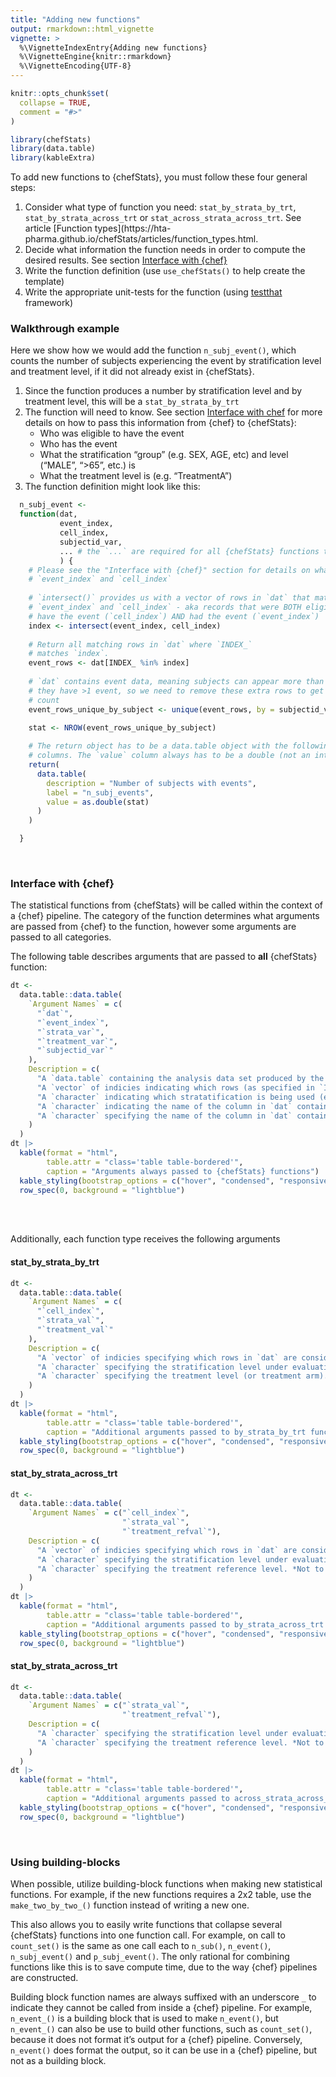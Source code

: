 ```yaml
---
title: "Adding new functions"
output: rmarkdown::html_vignette
vignette: >
  %\VignetteIndexEntry{Adding new functions}
  %\VignetteEngine{knitr::rmarkdown}
  %\VignetteEncoding{UTF-8}
---
```


```r
knitr::opts_chunk$set(
  collapse = TRUE,
  comment = "#>"
)
```


```r
library(chefStats)
library(data.table)
library(kableExtra)
```

To add new functions to {chefStats}, you must follow these four general steps:


  1. Consider what type of function you need: `stat_by_strata_by_trt`, `stat_by_strata_across_trt` or `stat_across_strata_across_trt`. See article [Function types](https://hta-pharma.github.io/chefStats/articles/function_types.html.
  2. Decide what information the function needs in order to compute the desired results. See section [Interface with {chef}](#interface-with-chef)
  3. Write the function definition (use `use_chefStats()` to help create the template)
  4. Write the appropriate unit-tests for the function (using [testthat](https://testthat.r-lib.org/) framework)
<br>

### Walkthrough example

Here we show how we would add the function `n_subj_event()`, which counts the number of subjects experiencing the event by stratification level and treatment level, if it did not already exist in {chefStats}.

  1. Since the function produces a number by stratification level and by treatment level, this will be a `stat_by_strata_by_trt`
  2. The function will need to know. See section [Interface with chef](#interface-with-chef) for more details on how to pass this information from {chef} to {chefStats}:
      - Who was eligible to have the event
      - Who has the event
      - What the stratification "group" (e.g. SEX, AGE, etc) and level ("MALE", ">65", etc.) is
      - What the treatment level is (e.g. "TreatmentA")
  3. The function definition might look like this:
  
```r
  n_subj_event <-
  function(dat,
           event_index,
           cell_index,
           subjectid_var,
           ... # the `...` are required for all {chefStats} functions to "collect" any unused arguments passed from {chef}
           ) {
    # Please see the "Interface with {chef}" section for details on what
    # `event_index` and `cell_index`
    
    # `intersect()` provides us with a vector of rows in `dat` that match both
    # `event_index` and `cell_index` - aka records that were BOTH eligible to
    # have the event (`cell_index`) AND had the event (`event_index`)
    index <- intersect(event_index, cell_index)
    
    # Return all matching rows in `dat` where `INDEX_`
    # matches `index`.
    event_rows <- dat[INDEX_ %in% index]
    
    # `dat` contains event data, meaning subjects can appear more than once if
    # they have >1 event, so we need to remove these extra rows to get a proper
    # count
    event_rows_unique_by_subject <- unique(event_rows, by = subjectid_var)
    
    stat <- NROW(event_rows_unique_by_subject)

    # The return object has to be a data.table object with the following 3
    # columns. The `value` column always has to be a double (not an integer)
    return(
      data.table(
        description = "Number of subjects with events",
        label = "n_subj_events",
        value = as.double(stat)
      )
    )

  }


```
  
<style>
/* Remove border around tab content */
.tab-content {
    border: none !important;
}
</style>

<br>

### Interface with {chef} {.tabset .tabset-pills}

The statistical functions from {chefStats} will be called within the context of a {chef} pipeline. The category of the function determines what arguments are passed from {chef} to the function, however some arguments are passed to all categories.

The following table describes arguments that are passed to **all** {chefStats} function:

```r
dt <-
  data.table::data.table(
    `Argument Names` = c(
      "`dat`",
      "`event_index`",
      "`strata_var`",
      "`treatment_var`",
      "`subjectid_var`"
    ),
    Description = c(
      "A `data.table` containing the analysis data set produced by the `prepare_data` function. To allow flexability for creative use of {chefStats} functions, this dataset is **not** filtered to the exact records needed for each analysis when passed to {chefStats}. Instead this filtering is done inside the {chefStats} functions. This is done using the `INDEX_` column from `dat` that serves as a row ID, and is used for filtering with, for example, `cell_index` or `event_index`",
      "A `vector` of indicies indicating which rows (as specified in `INDEX_` column of `dat`) are considered to be events for the endpoint specification under evaluation",
      "A `character` indicating which stratatification is being used (e.g. SEX, AGE, etc)",
      "A `character` indicating the name of the column in `dat` containing the treatment information used for the endpoint",
      "A `character` specifying the name of the column in `dat` containing the subject ID. Defaults to \"USUBJID\""
    )
  )
dt |>
  kable(format = "html",
        table.attr = "class='table table-bordered'",
        caption = "Arguments always passed to {chefStats} functions") |>
  kable_styling(bootstrap_options = c("hover", "condensed", "responsive")) |>
  row_spec(0, background = "lightblue")
```

<br><br>

Additionally, each function type receives the following arguments

#### stat_by_strata_by_trt

```r
dt <-
  data.table::data.table(
    `Argument Names` = c(
      "`cell_index`",
      "`strata_val`",
      "`treatment_val`"
    ),
    Description = c(
      "A `vector` of indicies specifying which rows in `dat` are considered to be part of the analysis for the given strata level and treatment level under evaluation. For example, if the current instance of the function was analysis \"Number of Events\" for SEX==\"M\" and TRT01A == \"Placebo\", then `cell_index` would be a vector of records in `dat$INDEX_` that match those parameters. You can thus obtain the analysis set by filtering `dat` via: `dat[cell_index %in% INDEX_]`",
      "A `character` specifying the stratification level under evaluation. For example if `strat_var ==\"SEX\"`, then `strat_val` could be either `\"M\"` or `\"F\"`",
      "A `character` specifying the treatment level (or treatment arm). *Not to be confused with the `treatment_refval` that specifies the reference treatment value."
    )
  )
dt |>
  kable(format = "html",
        table.attr = "class='table table-bordered'",
        caption = "Additional arguments passed to by_strata_by_trt functions") |>
  kable_styling(bootstrap_options = c("hover", "condensed", "responsive")) |>
  row_spec(0, background = "lightblue")
```


#### stat_by_strata_across_trt


```r
dt <-
  data.table::data.table(
    `Argument Names` = c("`cell_index`",
                         "`strata_val`",
                         "`treatment_refval`"),
    Description = c(
      "A `vector` of indicies specifying which rows in `dat` are considered to be part of the analysis for the given strata level and treatment level under evaluation. For example, if the current instance of the function was analysis \"Number of Events\" for SEX==\"M\" and TRT01A == \"Placebo\", then `cell_index` would be a vector of records in `dat$INDEX_` that match those parameters. You can thus obtain the analysis set by filtering `dat` via: `dat[cell_index %in% INDEX_]`",
      "A `character` specifying the stratification level under evaluation. For example if `strat_var ==\"SEX\"`, then `strat_val` could be either `\"M\"` or `\"F\"`",
      "A `character` specifying the treatment reference level. *Not to be confused with the `treatment_val` that specifies the treatment value for `by_strata_by_trt` functions"
    )
  )
dt |>
  kable(format = "html",
        table.attr = "class='table table-bordered'",
        caption = "Additional arguments passed to by_strata_across_trt functions") |>
  kable_styling(bootstrap_options = c("hover", "condensed", "responsive")) |>
  row_spec(0, background = "lightblue")
```
#### stat_by_strata_across_trt


```r
dt <-
  data.table::data.table(
    `Argument Names` = c("`strata_val`",
                         "`treatment_refval`"),
    Description = c(
      "A `character` specifying the stratification level under evaluation. For example if `strat_var ==\"SEX\"`, then `strat_val` could be either `\"M\"` or `\"F\"`",
      "A `character` specifying the treatment reference level. *Not to be confused with the `treatment_val` that specifies the treatment value for `by_strata_by_trt` functions"
    )
  )
dt |>
  kable(format = "html",
        table.attr = "class='table table-bordered'",
        caption = "Additional arguments passed to across_strata_across_trt functions") |>
  kable_styling(bootstrap_options = c("hover", "condensed", "responsive")) |>
  row_spec(0, background = "lightblue")
```



<br>

### Using building-blocks

When possible, utilize building-block functions when making new statistical functions. For example, if the new functions requires a 2x2 table, use the `make_two_by_two_()` function instead of writing a new one.

This also allows you to easily write functions that collapse several {chefStats} functions into one function call. For example, on call to `count_set()` is the same as one call each to `n_sub()`, `n_event()`, `n_subj_event()` and `p_subj_event()`. The only rational for combining functions like this is to save compute time, due to the way {chef} pipelines are constructed. 

Building block function names are always suffixed with an underscore `_` to indicate they cannot be called from inside a {chef} pipeline. For example, `n_event_()` is a building block that is used to make `n_event()`, but `n_event_()` can also be use to build other functions, such as `count_set()`, because it does not format it's output for a {chef} pipeline. Conversely, `n_event()` does format the output, so it can be use in a {chef} pipeline, but not as a building block.
